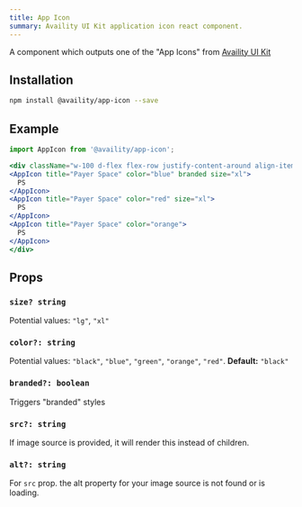 ```yaml
---
title: App Icon
summary: Availity UI Kit application icon react component.
---
```

A component which outputs one of the "App Icons" from [Availity UI Kit](http://availity.github.io/availity-uikit/v3/components#App-Icons)

## Installation

```bash
npm install @availity/app-icon --save
```

## Example

```jsx live=true viewCode=true
import AppIcon from '@availity/app-icon';

<div className="w-100 d-flex flex-row justify-content-around align-items-center">
<AppIcon title="Payer Space" color="blue" branded size="xl">
  PS
</AppIcon>
<AppIcon title="Payer Space" color="red" size="xl">
  PS
</AppIcon>
<AppIcon title="Payer Space" color="orange">
  PS
</AppIcon>
</div>
```

## Props

### `size? string`
Potential values: `"lg"`, `"xl"`

### `color?: string`
Potential values: `"black"`, `"blue"`, `"green"`, `"orange"`, `"red"`. **Default:** `"black"`

### `branded?: boolean`
Triggers "branded" styles

### `src?: string`
If image source is provided, it will render this instead of children.

### `alt?: string`
For `src` prop. the alt property for your image source is not found or is loading.

